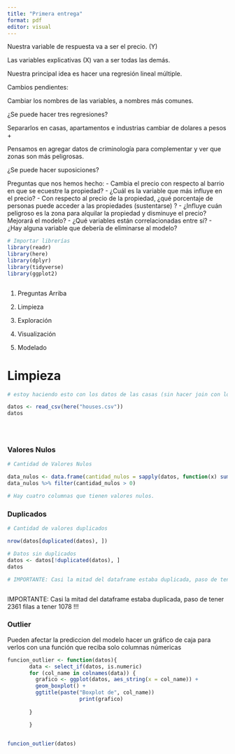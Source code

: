 ```yaml
---
title: "Primera entrega"
format: pdf
editor: visual
---
```


Nuestra variable de respuesta va a ser el precio. (Y)

Las variables explicativas (X) van a ser todas las demás.

Nuestra principal idea es hacer una regresión lineal múltiple.

Cambios pendientes: 

Cambiar los nombres de las variables, a nombres más comunes. 

¿Se puede hacer tres regresiones? 

Separarlos en casas, apartamentos e industrias cambiar de dolares a pesos +

Pensamos en agregar datos de criminología para complementar y ver que zonas son más peligrosas.

¿Se puede hacer suposiciones?



Preguntas que nos hemos hecho: 
- Cambia el precio con respecto al barrio en que se ecuestre la propiedad? 
- ¿Cuál es la variable que más influye en el precio? 
- Con respecto al precio de la propiedad, ¿qué porcentaje de personas puede acceder a las propiedades (sustentarse) ? 
- ¿Influye cuán peligroso es la zona para alquilar la propiedad y disminuye el precio? Mejorará el modelo? 
- ¿Qué variables están correlacionadas entre sí? 
- ¿Hay alguna variable que debería de eliminarse al modelo?



```r

# Importar librerías
library(readr)
library(here)
library(dplyr)
library(tidyverse)
library(ggplot2)



```



1) Preguntas
Arriba


2) Limpieza

3) Exploración

4) Visualización

5) Modelado


# Limpieza
```r
# estoy haciendo esto con los datos de las casas (sin hacer join con los datos de crimen, pero supongo que cuando hagamos join el código va a seguir funcionando)

datos <- read_csv(here("houses.csv"))
datos





```



### Valores Nulos
```r


# Cantidad de Valores Nulos

data_nulos <- data.frame(cantidad_nulos = sapply(datos, function(x) sum(is.na(x))))
data_nulos %>% filter(cantidad_nulos > 0)

# Hay cuatro columnas que tienen valores nulos.
```




### Duplicados
```r

# Cantidad de valores duplicados 

nrow(datos[duplicated(datos), ])

# Datos sin duplicados
datos <- datos[!duplicated(datos), ]
datos

# IMPORTANTE: Casi la mitad del dataframe estaba duplicada, paso de tener 2361 filas a tener 1078 !!!



```

IMPORTANTE: Casi la mitad del dataframe estaba duplicada, paso de tener 2361 filas a tener 1078 !!!




### Outlier
Pueden afectar la prediccion del modelo hacer un gráfico de caja para verlos con una función que reciba solo columnas númericas

```r

funcion_outlier <- function(datos){
       data <- select_if(datos, is.numeric)
       for (col_name in colnames(data)) {
         grafico <- ggplot(datos, aes_string(x = col_name)) +
         geom_boxplot() +
         ggtitle(paste("Boxplot de", col_name))
                       print(grafico)
         
       }

       }


funcion_outlier(datos)


```




```r




```




```r




```



```r




```




```r




```





```r




```




```r




```




```r




```




```r




```



```r




```




```r




```





```r




```




```r




```




```r




```




```r




```



```r




```




```r




```





```r




```




```r




```




```r




```




```r




```



```r




```




```r




```





```r




```




```r




```




```r




```




```r




```



```r




```




```r




```





```r




```




```r




```




```r




```




```r




```



```r




```




```r




```





```r




```




```r




```




```r




```









